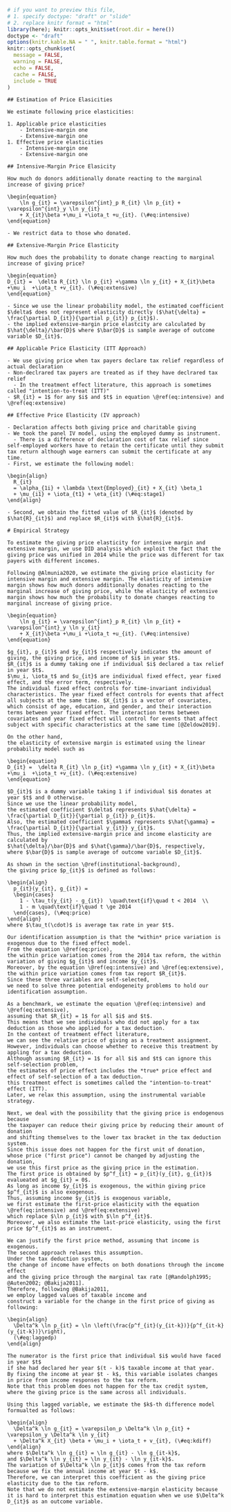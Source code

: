 ```r
# if you want to preview this file,
# 1. specify doctype: "draft" or "slide"
# 2. replace knitr format = "html"
library(here); knitr::opts_knit$set(root.dir = here())
doctype <- "draft"
options(knitr.kable.NA = " ", knitr.table.format = "html")
knitr::opts_chunk$set(
  message = FALSE,
  warning = FALSE,
  echo = FALSE,
  cache = FALSE,
  include = TRUE
)
```

<!--
ここらへんの議論ですが、以下の点、要検討です。これらが解決しないと残差プロットの図を出す意味は殆どないと思います。
 
 - 残差プロットの図がIntensive marginについて、期待される図とはかなり異なる結果を出しているので、どう議論しようか悩みどころです。
 - 平行トレンドについてですが、ここでは政策変更前の期間が1期しかないので、チェックできません。なので、個人的には政府の効率性の議論にかかわらず、期間を延長して分析・図を見せるのもありだと思います。とりあえずのバージョンでは平行トレンドについては書きません。
--->

```asis
## Estimation of Price Elasicities

We estimate following price elasticities:

1. Applicable price elasticities
    - Intensive-margin one
    - Extensive-margin one
1. Effective price elasticities
    - Intensive-margin one
    - Extensive-margin one

## Intensive-Margin Price Elasicity

How much do donors additionally donate reacting to the marginal increase of giving price?

\begin{equation}
    \ln g_{it} = \varepsilon^{int}_p R_{it} \ln p_{it} + \varepsilon^{int}_y \ln y_{it} 
    + X_{it}\beta +\mu_i +\iota_t +u_{it}. (\#eq:intensive)
\end{equation}

- We restrict data to those who donated.

## Extensive-Margin Price Elasticity

How much does the probability to donate change reacting to marginal increase of giving price?

\begin{equation}
D_{it} =  \delta R_{it} \ln p_{it} +\gamma \ln y_{it} + X_{it}\beta +\mu_i  +\iota_t +v_{it}. (\#eq:extensive)
\end{equation}

- Since we use the linear probability model, the estimated coefficient $\delta$ does not represent elasticity directly ($\hat{\delta} = \frac{\partial D_{it}}{\partial p_{it}} p_{it}$).
- the implied extensive-margin price elastcity are calculated by $\hat{\delta}/\bar{D}$ where $\bar{D}$ is sample average of outcome variable $D_{it}$.

## Applicable Price Elasticity (ITT Approach)

- We use giving price when tax payers declare tax relief regardless of actual declaration
- Non-declrared tax payers are treated as if they have declrared tax relief
  - In the treatment effect literature, this approach is sometimes called "intention-to-treat (ITT)"
- $R_{it} = 1$ for any $i$ and $t$ in equation \@ref(eq:intensive) and \@ref(eq:extensive)

## Effective Price Elasticity (IV approach)

- Declaration affects both giving price and charitable giving
- We took the panel IV model, using the employed dummy as instrument.
  - There is a difference of declaration cost of tax relief since self-employed workers have to retain the certificate until they submit tax return although wage earners can submit the certificate at any time.
- First, we estimate the following model:

\begin{align}
  R_{it}
  = \alpha_{1i} + \lambda \text{Employed}_{it} + X_{it} \beta_1
  + \mu_{i1} + \iota_{t1} + \eta_{it} (\#eq:stage1)
\end{align}
   
- Second, we obtain the fitted value of $R_{it}$ (denoted by $\hat{R}_{it}$) and replace $R_{it}$ with $\hat{R}_{it}$.
```

```asis
# Empirical Strategy

To estimate the giving price elasticity for intensive margin and extensive margin, we use DID analysis which exploit the fact that the giving price was unified in 2014 while the price was different for tax payers with different incomes.

Following @Almunia2020, we estimate the giving price elasticity for intensive margin and extensive margin. The elasticity of intensive margin shows how much donors additionally donates reacting to the marginal increase of giving price, while the elasticity of extensive margin shows how much the probability to donate changes reacting to marginal increase of giving price.

\begin{equation}
    \ln g_{it} = \varepsilon^{int}_p R_{it} \ln p_{it} + \varepsilon^{int}_y \ln y_{it} 
    + X_{it}\beta +\mu_i +\iota_t +u_{it}. (\#eq:intensive)
\end{equation}

$g_{it}, p_{it}$ and $y_{it}$ respectively indicates the amount of giving, the giving price, and income of $i$ in year $t$.
$R_{it}$ is a dummy taking one if individual $i$ declared a tax relief in year $t$.
$\mu_i, \iota_t$ and $u_{it}$ are individual fixed effect, year fixed effect, and the error term, respectively. 
The individual fixed effect controls for time-invariant individual characteristics. The year fixed effect controls for events that affect all subjects at the same time. $X_{it}$ is a vector of covariates, which consist of age, education, and gender, and their interaction terms between year fixed effect. The interaction terms between covariates and year fixed effect will control for events that affect subject with specific characteristics at the same time [@Zeldow2019].

On the other hand,
the elasticity of extensive margin is estimated using the linear probability model such as

\begin{equation}
D_{it} =  \delta R_{it} \ln p_{it} +\gamma \ln y_{it} + X_{it}\beta +\mu_i  +\iota_t +v_{it}. (\#eq:extensive)
\end{equation}

$D_{it}$ is a dummy variable taking 1 if individual $i$ donates at year $t$ and 0 otherwise.
Since we use the linear probability model, 
the estimated coefficient $\delta$ represents $\hat{\delta} = \frac{\partial D_{it}}{\partial p_{it}} p_{it}$.
Also, the estimated coefficient $\gamma$ represents $\hat{\gamma} = \frac{\partial D_{it}}{\partial y_{it}} y_{it}$.
Thus, the implied extensive-margin price and income elasticity are calculated by
$\hat{\delta}/\bar{D}$ and $\hat{\gamma}/\bar{D}$, respectively,
where $\bar{D}$ is sample average of outcome variable $D_{it}$.

As shown in the section \@ref(institutional-background),
the giving price $p_{it}$ is defined as follows:

\begin{align}
  p_{it}(y_{it}, g_{it}) =
  \begin{cases}
    1 - \tau_t(y_{it} - g_{it})  \quad\text{if}\quad t < 2014  \\
    1 - m \quad\text{if}\quad t \ge 2014
  \end{cases}, (\#eq:price)
\end{align}
where $\tau_t(\cdot)$ is average tax rate in year $t$.

Our identification assumption is that the *within* price variation is exogenous due to the fixed effect model.
From the equation \@ref(eq:price), 
the within price variation comes from the 2014 tax reform, the within variation of giving $g_{it}$ and income $y_{it}$.
Moreover, by the equation \@ref(eq:intensive) and \@ref(eq:extensive),
the within price variation comes from tax report $R_{it}$.
Since these three variables are self-selected,
we need to solve three potential endogeneity problems to hold our identification assumption.

As a benchmark, we estimate the equation \@ref(eq:intensive) and \@ref(eq:extensive),
assuming that $R_{it} = 1$ for all $i$ and $t$.
This means that we see individuals who did not apply for a tax deduction as those who applied for a tax deduction.
In the context of treatment effect literature,
we can see the relative price of giving as a treatment assignment.
However, individuals can choose whether to receive this treatment by appling for a tax deduction.
Although assuming $R_{it} = 1$ for all $i$ and $t$ can ignore this self-selection problem,
the estimates of price effect includes the *true* price effect and effect of self-selection of a tax deduction.
this treatment effect is sometimes called the "intention-to-treat" effect (ITT).
Later, we relax this assumption, using the instrumental variable strategy.

Next, we deal with the possibility that the giving price is endogenous because 
the taxpayer can reduce their giving price by reducing their amount of donation
and shifting themselves to the lower tax bracket in the tax deduction system.
Since this issue does not happen for the first unit of donation,
whose price ("first price") cannot be changed by adjusting the donation,
we use this first price as the giving price in the estimation.
The first price is obtained by $p^f_{it} = p_{it}(y_{it}, g_{it})$ evalueated at $g_{it} = 0$.
As long as income $y_{it}$ is exogenous, the within giving price $p^f_{it}$ is also exogenous.
Thus, assuming income $y_{it}$ is exogenous variable,
we first estimate the first-price elasticity with the equation \@ref(eq:intensive) and \@ref(eq:extensive)
which replace $\ln p_{it}$ with $\ln p^f_{it}$.
Moreover, we also estimate the last-price elasticity, using the first price $p^f_{it}$ as an instrument.

We can justify the first price method, assuming that income is exogenous.
The second approach relaxes this assumption.
Under the tax deduction system,
the change of income have effects on both donations through the income effect
and the giving price through the marginal tax rate [@Randolph1995; @Auten2002; @Bakija2011].
Therefore, following @Bakija2011,
we employ lagged values of taxable income and
construct a variable for the change in the first price of giving as following:

\begin{align}
  \Delta^k \ln p_{it} = \ln \left(\frac{p^f_{it}(y_{it-k})}{p^f_{it-k}(y_{it-k})}\right),
  (\#eq:laggedp)
\end{align}

The numerator is the first price that individual $i$ would have faced in year $t$
if she had declared her year $(t - k)$ taxable income at that year. 
By fixing the income at year $t - k$, this variable isolates changes in price from income responses to the tax reform. 
Note that this problem does not happen for the tax credit system, where the giving price is the same across all individuals.

Using this lagged variable, we estimate the $k$-th difference model formualted as follows:

\begin{align}
  \Delta^k \ln g_{it} = \varepsilon_p \Delta^k \ln p_{it} + \varepsilon_y \Delta^k \ln y_{it} 
  + \Delta^k X_{it} \beta + \mu_i + \iota_t + v_{it}, (\#eq:kdiff)
\end{align}
where $\Delta^k \ln g_{it} = \ln g_{it} - \ln g_{it-k}$,
and $\Delta^k \ln y_{it} = \ln y_{it} - \ln y_{it-k}$.
The variation of $\Delta^k \ln p_{it}$ comes from the tax reform because we fix the annual income at year $t - k$.
Therefore, we can interpret this coefficient as the giving price elasticity due to the tax reform.
Note that we do not estimate the extensive-margin elasticity because it is hard to interpret this estimation equation when we use $\Delta^k D_{it}$ as an outcome variable.
```
